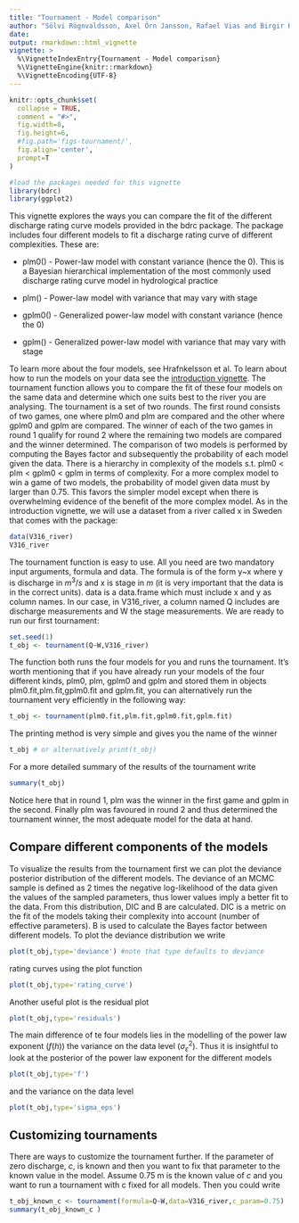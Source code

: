 ```yaml
---
title: "Tournament - Model comparison"
author: "Sölvi Rögnvaldsson, Axel Örn Jansson, Rafael Vias and Birgir Hrafnkelsson"
date:
output: rmarkdown::html_vignette
vignette: >
  %\VignetteIndexEntry{Tournament - Model comparison}
  %\VignetteEngine{knitr::rmarkdown}
  %\VignetteEncoding{UTF-8}
---
```


```r
knitr::opts_chunk$set(
  collapse = TRUE,
  comment = "#>",
  fig.width=8, 
  fig.height=6, 
  #fig.path='figs-tournament/',
  fig.align='center',
  prompt=T
)
```

```r
#load the packages needed for this vignette
library(bdrc)
library(ggplot2)
```
This vignette explores the ways you can compare the fit of the different discharge rating curve models provided in the bdrc package. The package includes four different models to fit a discharge rating curve of different complexities. These are:

* plm0() - Power-law model with constant variance (hence the 0). This is a Bayesian hierarchical implementation of the most commonly used discharge rating curve model in hydrological practice

* plm() - Power-law model with variance that may vary with stage

* gplm0() - Generalized power-law model with constant variance (hence the 0)

* gplm() - Generalized power-law model with variance that may vary with stage

To learn more about the four models, see Hrafnkelsson et al. To learn about how to run the models on your data see the [introduction vignette](introduction.html). The tournament function allows you to compare the fit of these four models on the same data and determine which one suits best to the river you are analysing. The tournament is a set of two rounds. The first round consists of two games, one where plm0 and plm are compared and the other where gplm0 and gplm are compared. The winner of each of the two games in round 1 qualify for round 2 where the remaining two models are compared and the winner determined. The comparison of two models is performed by computing the Bayes factor and subsequently the probability of each model given the data. There is a hierarchy in complexity of the models s.t. plm0 < plm < gplm0 < gplm in terms of complexity. For a more complex model to win a game of two models, the probability of model given data must by larger than 0.75. This favors the simpler model except when there is overwhelming evidence of the benefit of the more complex model. As in the introduction vignette, we will use a dataset from a river called x in Sweden that comes with the package:
```r
data(V316_river)
V316_river
```
The tournament function is easy to use. All you need are two mandatory input arguments, formula and data. The formula is of the form y~x where y is discharge in $m^3/s$ and x is stage in $m$ (it is very important that the data is in the correct units). data is a data.frame which must include x and y as column names. In our case, in V316_river, a column named Q includes are discharge measurements and W the stage measurements. We are ready to run our first tournament:
```r
set.seed(1)
t_obj <- tournament(Q~W,V316_river)
```
The function both runs the four models for you and runs the tournament. It's worth mentioning that if you have already run your models of the four different kinds, plm0, plm, gplm0 and gplm and stored them in objects plm0.fit,plm.fit,gplm0.fit and gplm.fit, you can alternatively run the tournament very efficiently in the following way:
```r
t_obj <- tournament(plm0.fit,plm.fit,gplm0.fit,gplm.fit)
```
The printing method is very simple and gives you the name of the winner
```r
t_obj # or alternatively print(t_obj)
```

For a more detailed summary of the results of the tournament write
```r
summary(t_obj)
```
Notice here that in round 1, plm was the winner in the first game and gplm in the second. Finally plm was favoured in round 2 and thus determined the tournament winner, the most adequate model for the data at hand.

## Compare different components of the models
To visualize the results from the tournament first we can plot the deviance posterior distribution of the different models. The deviance of an MCMC sample is defined as 2 times the negative log-likelihood of the data given the values of the sampled parameters, thus lower values imply a better fit to the data. From this distribution, DIC and B are calculated. DIC is a metric on the fit of the models taking their complexity into account (number of effective parameters). B is used to calculate the Bayes factor between different models. To plot the deviance distribution we write

```r
plot(t_obj,type='deviance') #note that type defaults to deviance
```

rating curves using the plot function
```r
plot(t_obj,type='rating_curve')
```
Another useful plot is the residual plot
```r
plot(t_obj,type='residuals')
```

The main difference of te four models lies in the modelling of the power law exponent ($f(h)$) the variance on the data level ($\sigma^2_{\varepsilon}$). Thus it is insightful to look at the posterior of the power law exponent for the different models
```r
plot(t_obj,type='f')
```
and the variance on the data level
```r
plot(t_obj,type='sigma_eps')
```

## Customizing tournaments
There are ways to customize the tournament further. If the parameter of zero discharge, $c$, is known and then you want to fix that parameter to the known value in the model. Assume 0.75 m is the known value of $c$ and you want to run a tournament with c fixed for all models. Then you could write
```r
t_obj_known_c <- tournament(formula=Q~W,data=V316_river,c_param=0.75)
summary(t_obj_known_c )
```




